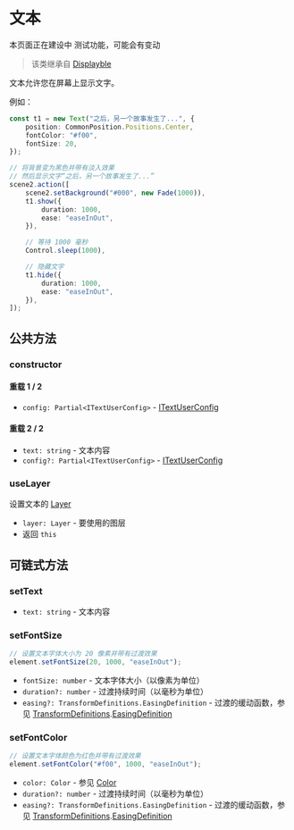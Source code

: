 
# 文本

<Callout type="warning" emoji="⚠️">
    本页面正在建设中
</Callout>

<Callout type="warning" emoji="⚠️">
    测试功能，可能会有变动
</Callout>

> 该类继承自 [Displayble](./displayable)

文本允许您在屏幕上显示文字。

例如：

```ts
const t1 = new Text("之后，另一个故事发生了...", {
    position: CommonPosition.Positions.Center,
    fontColor: "#f00",
    fontSize: 20,
});

// 将背景变为黑色并带有淡入效果
// 然后显示文字“之后，另一个故事发生了...”
scene2.action([
    scene2.setBackground("#000", new Fade(1000)),
    t1.show({
        duration: 1000,
        ease: "easeInOut",
    }),

    // 等待 1000 毫秒
    Control.sleep(1000),

    // 隐藏文字
    t1.hide({
        duration: 1000,
        ease: "easeInOut",
    }),
]);
```

## 公共方法

### constructor

<Steps>

#### 重载 1 / 2

- `config: Partial<ITextUserConfig>` - [ITextUserConfig](../types/ITextUserConfig)

#### 重载 2 / 2

- `text: string` - 文本内容
- `config?: Partial<ITextUserConfig>` - [ITextUserConfig](../types/ITextUserConfig)

</Steps>

### useLayer

<Steps>

设置文本的 [Layer](./layer)

- `layer: Layer` - 要使用的图层
- 返回 `this`

</Steps>

## 可链式方法

### setText

<Steps>

- `text: string` - 文本内容

</Steps>

### setFontSize

<Steps>

```ts
// 设置文本字体大小为 20 像素并带有过渡效果
element.setFontSize(20, 1000, "easeInOut");
```

- `fontSize: number` - 文本字体大小（以像素为单位）
- `duration?: number` - 过渡持续时间（以毫秒为单位）
- `easing?: TransformDefinitions.EasingDefinition` - 过渡的缓动函数，参见 [TransformDefinitions](../types/TransformDefinitions).[EasingDefinition](../types/TransformDefinitions#EasingDefinition)

</Steps>

### setFontColor

<Steps>

```ts
// 设置文本字体颜色为红色并带有过渡效果
element.setFontColor("#f00", 1000, "easeInOut");
```

- `color: Color` - 参见 [Color](../types/color)
- `duration?: number` - 过渡持续时间（以毫秒为单位）
- `easing?: TransformDefinitions.EasingDefinition` - 过渡的缓动函数，参见 [TransformDefinitions](../types/TransformDefinitions).[EasingDefinition](../types/TransformDefinitions#EasingDefinition)

</Steps>